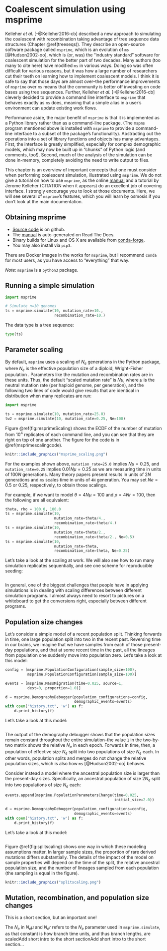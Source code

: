 # Coalescent simulation using msprime {#usingmsprime}

Kelleher *et al.* [-@Kelleher2016-cb] described a new approach to simulating the coalescent with recombination taking advantage of tree sequence data structures (Chapter \@ref(treeseqs)).  They describe an open-source software package called `msprime`, which is an evolution of `ms` [@Hudson2002-oo], which is (or, was) the "industry standard" software for coalescent simulation for the better part of two decades.  Many authors (too many to cite here) have modified `ms` in various ways.  Doing so was often difficult for various reasons, but it was how a large number of researchers cut their teeth on learning how to implement coalescent models.  I think it is safe to say that those days are almost over--the performance improvements of `msprime` over `ms` means that the community is better off investing on code bases using tree sequences.  Further, Kelleher *et al.* [-@Kelleher2016-cb] cleverly decided to provide a command line interface to `msprime` that behaves exactly as `ms` does, meaning that a simple alias in a user's environment can update existing work flows.

Performance aside, the major benefit of `msprime` is that it is implemented as a Python library rather than as a command-line package. (The `mspms` program mentioned above is installed with `msprime` to provide a command-line interface to a subset of the package's functionality).  Abstracting out the operations into a set of library functions and objects has many advantages.  First, the interface is greatly simplified, especially for complex demographic models, which may now be built up in "chunks" of Python logic (and comments, too!).  Second, much of the analysis of the simulation can be done in-memory, completely avoiding the need to write output to files.  

This chapter is an overview of important concepts that one must consider when performing coalescent simulation, illustrated using `msprime`.  We do not give a tutorial on how to use `msprime`, as the online [manual](http://msprime.readthedocs.io) and a tutorial by Jerome Kelleher (CITATION when it appears) do an excellent job of covering interface. I strongly encourage you to look at those documents. Here, we will see several of `msprime`'s features, which you will learn by osmosis if you don't look at the main documentation.

## Obtaining msprime

* [Source code](http://github.com/tskit-dev/msprime) is on github.
* The [manual](http://msprime.readthedocs.io) is auto-generated on Read The Docs.
* Binary builds for Linux and OS X are available from [conda-forge](https://anaconda.org/conda-forge/msprime).
* You may also install via `pip3`.

There are Docker images in the works for `msprime`, but I recommend `conda` for most users, as you have access to "everything" that way.

*Note*: `msprime` is a `python3` package.

## Running a simple simulation

```python
import msprime

# Simulate n=10 genomes
ts = msprime.simulate(10, mutation_rate=10.,
                      recombination_rate=10.)
```

The data type is a tree sequence:

```python
type(ts)
```

## Parameter scaling

By default, `msprime` uses a scaling of $N_e$ generations in the Python package, where $N_e$ is the effective population size of a diploid, Wright-Fisher population .  Parameters like the mutation and recombination rates are in these units.
Thus, the default "scaled mutation rate" is $N\mu$, where $\mu$ is the neutral mutation rate (per haploid genome, per generation), and the following two lines of code would give results that are identical in distribution when many replicates are run:

```python
import msprime

ts = msprime.simulate(10, mutation_rate=25.0)
tw2 = msprime.simulate(10, mutation_rate=0.25, Ne=100)
```

Figure \@ref(fig:msprimeScaling) shows the ECDF of the number of mutation from $10^4$ replicates of each command line, and you can see that they are right on top of one another.  The figure for the code is in \@ref(msprimescalingcode).

```r
knitr::include_graphics("msprime_scaling.png")
```

For the examples shown above, `mutation_rate=25.0` implies $N\mu = 0.25$, and `mutation_rate=0.25` implies $0.01N\mu = 0.25$ as we are measuring time in units of $100N$ generations.  Many theory papers present results in units of $2N$ generations and `ms` scales time in units of `4N` generation.  You may set $Ne = 0.5$ or $0.25$, respectively, to obtain those scalings.

For example, if we want to model $\theta = 4N\mu = 100$ and $\rho = 4Nr = 100$, then the following are all equivalent:

```python
theta, rho = 100.0, 100.0
ts = msprime.simulate(10,
                      mutation_rate=theta/4.,
                      recombination_rate=theta/4.)
ts = msprime.simulate(10,
                      mutation_rate=theta/2.,
                      recombination_rate=theta/2., Ne=0.5)
ts = msprime.simulate(10,
                      mutation_rate=theta,
                      recombination_rate=theta, Ne=0.25)
```

Let's take a look at the scaling at work.  We will also see how to run many simulation replicates sequentially, and see one scheme for reproducible seeding:

```python
```

In general, one of the biggest challenges that people have in applying simulations is in dealing with scaling differences between different simulation programs.  I almost always need to resort to pictures on a whiteboard to get the conversions right, especially between different programs.

## Population size changes

Let's consider a simple model of a recent population split.  Thinking forwards in time, one large population split into two in the recent past.  Reversing time in our brains, we imagine that we have samples from each of those present-day populations, and that at some recent time in the past, all the lineages from population one suddenly move into population zero.  Let's take a look at this model:

```{python)}
config = [msprime.PopulationConfiguration(sample_size=100),
          msprime.PopulationConfiguration(sample_size=100)]

events = [msprime.MassMigration(time=0.025, source=1,
          dest=0, proportion=1.0)]
```

```python
d = msprime.DemographyDebugger(population_configurations=config,
							   demographic_events=events)
with open("history.txt", 'w') as f:
	d.print_history(f)
```

Let's take a look at this model:

```r
```

The output of the demography debugger shows that the population sizes remain constant throughout the entire simulation--the value `1` in the two-by-two matrix shows the relative $N_e$ in each epoch. 
Forwards in time, then, a population of effective size $N_e$ split into two populations of size $N_e$ each.   In other words, population splits and merges do not change the relative population sizes, which is also how `ms` [@Hudson2002-oo] behaves.

Consider instead a model where the ancestral population size is larger than the present-day sizes.  Specifically, an ancestral population of size $2N_e$ split into two populations of size $N_e$ each:

```python
events.append(msprime.PopulationParametersChange(time=0.025,
												 initial_size=2.0))

d = msprime.DemographyDebugger(population_configurations=config,
							   demographic_events=events)
with open("history.txt", 'w') as f:
	d.print_history(f)
```

Let's take a look at this model:

```r
```

Figure \@ref(fig:splitscaling) shows one way in which these modeling assumptions matter.  In larger sample sizes, the proportion of rare derived mutations differs substantially. The details of the impact of the model on sample properties will depend on the time of the split, the relative ancestral population size, and the number of lineages sampled from each population (the sampling is equal in the figure).

```r
knitr::include_graphics("splitscaling.png")
```

## Mutation, recombination, and population size changes

This is a short section, but an important one!

The $N_e$ in $N_e\mu$ and $N_er$ refers to the $N_e$ parameter used in `msprime.simulate`, as that constant is how branch time units, and thus branch lengths, are scaledAdd short intro to the short sectionAdd short intro to the short section...
